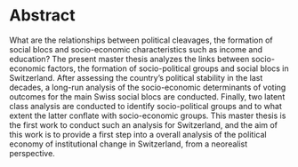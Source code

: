 # Abstract {.unnumbered}

What are the relationships between political cleavages, the formation of social blocs and socio-economic characteristics such as income and education? The present master thesis analyzes the links between socio-economic factors, the formation of socio-political groups and social blocs in Switzerland. After assessing the country's political stability in the last decades, a long-run analysis of the socio-economic determinants of voting outcomes for the main Swiss social blocs are conducted. Finally, two latent class analysis are conducted to identify socio-political groups and to what extent the latter conflate with socio-economic groups. This master thesis is the first work to conduct such an analysis for Switzerland, and the aim of this work is to provide a first step into a overall analysis of the political economy of institutional change in Switzerland, from a neorealist perspective.


